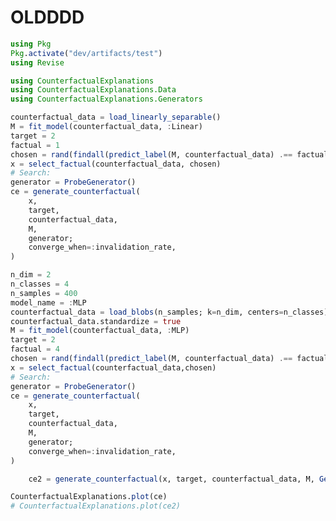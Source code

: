 # OLDDDD

```julia
using Pkg
Pkg.activate("dev/artifacts/test")
using Revise
```

```julia
using CounterfactualExplanations
using CounterfactualExplanations.Data
using CounterfactualExplanations.Generators
```

```julia

counterfactual_data = load_linearly_separable()
M = fit_model(counterfactual_data, :Linear)
target = 2
factual = 1
chosen = rand(findall(predict_label(M, counterfactual_data) .== factual))
x = select_factual(counterfactual_data, chosen)
# Search:
generator = ProbeGenerator()
ce = generate_counterfactual(
    x,
    target,
    counterfactual_data,
    M,
    generator;
    converge_when=:invalidation_rate,
)
```

```julia
n_dim = 2
n_classes = 4
n_samples = 400
model_name = :MLP
counterfactual_data = load_blobs(n_samples; k=n_dim, centers=n_classes)
counterfactual_data.standardize = true
M = fit_model(counterfactual_data, :MLP)
target = 2
factual = 4
chosen = rand(findall(predict_label(M, counterfactual_data) .== factual))
x = select_factual(counterfactual_data,chosen)
# Search:
generator = ProbeGenerator()
ce = generate_counterfactual(
    x,
    target,
    counterfactual_data,
    M,
    generator;
    converge_when=:invalidation_rate,
)
```

```julia
    ce2 = generate_counterfactual(x, target, counterfactual_data, M, GenericGenerator())
```
```julia
CounterfactualExplanations.plot(ce)
# CounterfactualExplanations.plot(ce2)
```
